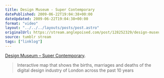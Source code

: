 ```yaml
---
title: Design Museum - Super Contemporary
datePublished: 2009-06-22T19:04:38+00:00
dateUpdated: 2009-06-22T19:04:38+00:00
format: "video"
layout: "../../../layouts/posts/post.astro"
originalUrl: https://stream.anglepoised.com/post/128252329/design-museum-super-contemporary-interactive
source: tumblr stream
tags: ["linklog"]
---
```



<Vimeo id="https://vimeo.com/5269852" />

[Design Museum &#8211; Super Contemporary][1].

> Interactive map that shows the births, marriages and deaths of the digital design industry of London across the past 10 years

[1]: https://vimeo.com/5269852
